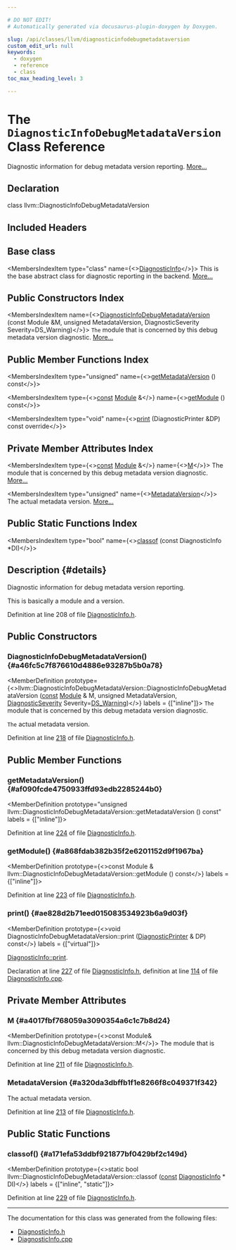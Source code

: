 ```yaml
---

# DO NOT EDIT!
# Automatically generated via docusaurus-plugin-doxygen by Doxygen.

slug: /api/classes/llvm/diagnosticinfodebugmetadataversion
custom_edit_url: null
keywords:
  - doxygen
  - reference
  - class
toc_max_heading_level: 3

---
```





# The `DiagnosticInfoDebugMetadataVersion` Class Reference

<DoxygenPage pluginConfig={pluginConfig}>

Diagnostic information for debug metadata version reporting. <a href="#details">More...</a>

## Declaration

<CodeBlock>class llvm::DiagnosticInfoDebugMetadataVersion</CodeBlock>

## Included Headers

<IncludesList>
<IncludesListItem
  filePath="llvm/IR/DiagnosticInfo.h"
  permalink="/docs/api/files/include/include/llvm/include/llvm/ir/diagnosticinfo-h"
  isLocal="true" />
</IncludesList>

## Base class

<MembersIndex>

<MembersIndexItem
  type="class"
  name={<><a href="/docs/api/classes/llvm/diagnosticinfo">DiagnosticInfo</a></>}>
This is the base abstract class for diagnostic reporting in the backend. <a href="/docs/api/classes/llvm/diagnosticinfo/#details">More...</a>
</MembersIndexItem>

</MembersIndex>

## Public Constructors Index

<MembersIndex>

<MembersIndexItem
  name={<><a href="#a46fc5c7f876610d4886e93287b5b0a78">DiagnosticInfoDebugMetadataVersion</a> (const Module &amp;M, unsigned MetadataVersion, DiagnosticSeverity Severity=DS&#95;Warning)</>}>
<code>The</code> module that is concerned by this debug metadata version diagnostic. <a href="#a46fc5c7f876610d4886e93287b5b0a78">More...</a>
</MembersIndexItem>

</MembersIndex>

## Public Member Functions Index

<MembersIndex>

<MembersIndexItem
  type="unsigned"
  name={<><a href="#af090fcde4750933ffd93edb2285244b0">getMetadataVersion</a> () const</>}>
</MembersIndexItem>

<MembersIndexItem
  type={<><a href="/docs/api/files/lib/lib/target/lib/target/aarch64/aarch64promoteconstant-cpp/#a90f8350fecae261c25be85d38b451bff">const</a> <a href="/docs/api/classes/llvm/module">Module</a> &amp;</>}
  name={<><a href="#a868fdab382b35f2e6201152d9f1967ba">getModule</a> () const</>}>
</MembersIndexItem>

<MembersIndexItem
  type="void"
  name={<><a href="#ae828d2b71eed015083534923b6a9d03f">print</a> (DiagnosticPrinter &amp;DP) const override</>}>
</MembersIndexItem>

</MembersIndex>

## Private Member Attributes Index

<MembersIndex>

<MembersIndexItem
  type={<><a href="/docs/api/files/lib/lib/target/lib/target/aarch64/aarch64promoteconstant-cpp/#a90f8350fecae261c25be85d38b451bff">const</a> <a href="/docs/api/classes/llvm/module">Module</a> &amp;</>}
  name={<><a href="#a4017fbf768059a3090354a6c1c7b8d24">M</a></>}>
The module that is concerned by this debug metadata version diagnostic. <a href="#a4017fbf768059a3090354a6c1c7b8d24">More...</a>
</MembersIndexItem>

<MembersIndexItem
  type="unsigned"
  name={<><a href="#a320da3dbffb1f1e8266f8c049371f342">MetadataVersion</a></>}>
The actual metadata version. <a href="#a320da3dbffb1f1e8266f8c049371f342">More...</a>
</MembersIndexItem>

</MembersIndex>

## Public Static Functions Index

<MembersIndex>

<MembersIndexItem
  type="bool"
  name={<><a href="#a171efa53ddbf921877bf0429bf2c149d">classof</a> (const DiagnosticInfo &#42;DI)</>}>
</MembersIndexItem>

</MembersIndex>

## Description {#details}

Diagnostic information for debug metadata version reporting.

This is basically a module and a version.

Definition at line 208 of file <a href="/docs/api/files/include/include/llvm/include/llvm/ir/diagnosticinfo-h">DiagnosticInfo.h</a>.

<SectionDefinition>

## Public Constructors

### DiagnosticInfoDebugMetadataVersion() {#a46fc5c7f876610d4886e93287b5b0a78}

<MemberDefinition
  prototype={<>llvm::DiagnosticInfoDebugMetadataVersion::DiagnosticInfoDebugMetadataVersion (<a href="/docs/api/files/lib/lib/target/lib/target/aarch64/aarch64promoteconstant-cpp/#a90f8350fecae261c25be85d38b451bff">const</a> <a href="/docs/api/classes/llvm/module">Module</a> &amp; M, unsigned MetadataVersion, <a href="/docs/api/namespaces/llvm/#abfcab32516704f11d146c757f402ad5c">DiagnosticSeverity</a> Severity=<a href="/docs/api/namespaces/llvm/#abfcab32516704f11d146c757f402ad5ca1cde8c8828756cdaf2a93260e247ae31">DS&#95;Warning</a>)</>}
  labels = {["inline"]}>
<code>The</code> module that is concerned by this debug metadata version diagnostic.

<code>The</code> actual metadata version.

Definition at line <a href="/docs/api/files/include/include/llvm/include/llvm/ir/diagnosticinfo-h/#l00218">218</a> of file <a href="/docs/api/files/include/include/llvm/include/llvm/ir/diagnosticinfo-h">DiagnosticInfo.h</a>.
</MemberDefinition>

</SectionDefinition>

<SectionDefinition>

## Public Member Functions

### getMetadataVersion() {#af090fcde4750933ffd93edb2285244b0}

<MemberDefinition
  prototype="unsigned llvm::DiagnosticInfoDebugMetadataVersion::getMetadataVersion () const"
  labels = {["inline"]}>

Definition at line <a href="/docs/api/files/include/include/llvm/include/llvm/ir/diagnosticinfo-h/#l00224">224</a> of file <a href="/docs/api/files/include/include/llvm/include/llvm/ir/diagnosticinfo-h">DiagnosticInfo.h</a>.
</MemberDefinition>

### getModule() {#a868fdab382b35f2e6201152d9f1967ba}

<MemberDefinition
  prototype={<>const Module &amp; llvm::DiagnosticInfoDebugMetadataVersion::getModule () const</>}
  labels = {["inline"]}>

Definition at line <a href="/docs/api/files/include/include/llvm/include/llvm/ir/diagnosticinfo-h/#l00223">223</a> of file <a href="/docs/api/files/include/include/llvm/include/llvm/ir/diagnosticinfo-h">DiagnosticInfo.h</a>.
</MemberDefinition>

### print() {#ae828d2b71eed015083534923b6a9d03f}

<MemberDefinition
  prototype={<>void DiagnosticInfoDebugMetadataVersion::print (<a href="/docs/api/classes/llvm/diagnosticprinter">DiagnosticPrinter</a> &amp; DP) const</>}
  labels = {["virtual"]}>

<SectionUser title="See Also">
<a href="/docs/api/classes/llvm/diagnosticinfo/#afe1ba88d90b63845116236a764a670a3">DiagnosticInfo::print</a>.
</SectionUser>

Declaration at line <a href="/docs/api/files/include/include/llvm/include/llvm/ir/diagnosticinfo-h/#l00227">227</a> of file <a href="/docs/api/files/include/include/llvm/include/llvm/ir/diagnosticinfo-h">DiagnosticInfo.h</a>, definition at line <a href="/docs/api/files/lib/lib/ir/diagnosticinfo-cpp/#l00114">114</a> of file <a href="/docs/api/files/lib/lib/ir/diagnosticinfo-cpp">DiagnosticInfo.cpp</a>.
</MemberDefinition>

</SectionDefinition>

<SectionDefinition>

## Private Member Attributes

### M {#a4017fbf768059a3090354a6c1c7b8d24}

<MemberDefinition
  prototype={<>const Module&amp; llvm::DiagnosticInfoDebugMetadataVersion::M</>}>
The module that is concerned by this debug metadata version diagnostic.

Definition at line <a href="/docs/api/files/include/include/llvm/include/llvm/ir/diagnosticinfo-h/#l00211">211</a> of file <a href="/docs/api/files/include/include/llvm/include/llvm/ir/diagnosticinfo-h">DiagnosticInfo.h</a>.
</MemberDefinition>

### MetadataVersion {#a320da3dbffb1f1e8266f8c049371f342}

<MemberDefinition
  prototype="unsigned llvm::DiagnosticInfoDebugMetadataVersion::MetadataVersion">
The actual metadata version.

Definition at line <a href="/docs/api/files/include/include/llvm/include/llvm/ir/diagnosticinfo-h/#l00213">213</a> of file <a href="/docs/api/files/include/include/llvm/include/llvm/ir/diagnosticinfo-h">DiagnosticInfo.h</a>.
</MemberDefinition>

</SectionDefinition>

<SectionDefinition>

## Public Static Functions

### classof() {#a171efa53ddbf921877bf0429bf2c149d}

<MemberDefinition
  prototype={<>static bool llvm::DiagnosticInfoDebugMetadataVersion::classof (<a href="/docs/api/files/lib/lib/target/lib/target/aarch64/aarch64promoteconstant-cpp/#a90f8350fecae261c25be85d38b451bff">const</a> <a href="/docs/api/classes/llvm/diagnosticinfo">DiagnosticInfo</a> &#42; DI)</>}
  labels = {["inline", "static"]}>

Definition at line <a href="/docs/api/files/include/include/llvm/include/llvm/ir/diagnosticinfo-h/#l00229">229</a> of file <a href="/docs/api/files/include/include/llvm/include/llvm/ir/diagnosticinfo-h">DiagnosticInfo.h</a>.
</MemberDefinition>

</SectionDefinition>

<hr/>

The documentation for this class was generated from the following files:

<ul>
<li><a href="/docs/api/files/include/include/llvm/include/llvm/ir/diagnosticinfo-h">DiagnosticInfo.h</a></li>
<li><a href="/docs/api/files/lib/lib/ir/diagnosticinfo-cpp">DiagnosticInfo.cpp</a></li>
</ul>

</DoxygenPage>
